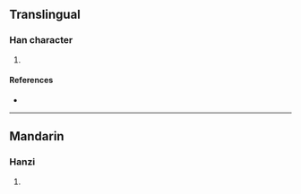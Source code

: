 {{character info/new}}
==Translingual==

===Han character===
{{Han char|rn=9|rad=人|as=10|sn=12|four=|canj=OYVW|ids=⿰亻畜}}

# {{defn|Han|sort=人10}}

====References====
* {{Han ref|kx=0113.190|dkj=00965|dj=0241.090|hdz=10205.080|uh=5097|ud=20631}}

----

==Mandarin==

===Hanzi===
{{cmn-hanzi|pin=[[chù]] ([[chu4]])|wg=ch'u<sup>4</sup>}}

# {{defn|lang=cmn|sort=人10}}